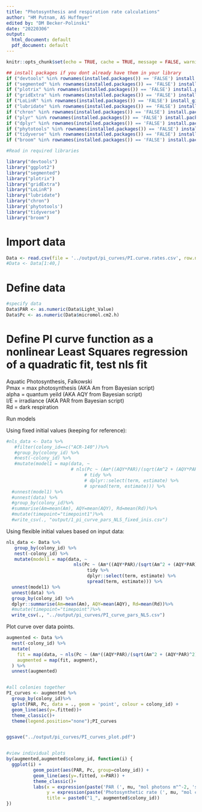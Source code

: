 ```yaml
---
title: "Photosynthesis and respiration rate calculations"
author: "HM Putnam, AS Huffmyer"
edited by: "DM Becker-Polinski"
date: "20220306"
output:
  html_document: default
  pdf_document: default
---
```


```r
knitr::opts_chunk$set(echo = TRUE, cache = TRUE, message = FALSE, warning = FALSE)
```

```r
## install packages if you dont already have them in your library
if ("devtools" %in% rownames(installed.packages()) == 'FALSE') install.packages('devtools') 
if ("segmented" %in% rownames(installed.packages()) == 'FALSE') install.packages('segmented') 
if ("plotrix" %in% rownames(installed.packages()) == 'FALSE') install.packages('plotrix') 
if ("gridExtra" %in% rownames(installed.packages()) == 'FALSE') install.packages('gridExtra') 
if ("LoLinR" %in% rownames(installed.packages()) == 'FALSE') install_github('colin-olito/LoLinR') 
if ("lubridate" %in% rownames(installed.packages()) == 'FALSE') install.packages('lubridate') 
if ("chron" %in% rownames(installed.packages()) == 'FALSE') install.packages('chron') 
if ("plyr" %in% rownames(installed.packages()) == 'FALSE') install.packages('plyr') 
if ("dplyr" %in% rownames(installed.packages()) == 'FALSE') install.packages('dplyr') 
if ("phytotools" %in% rownames(installed.packages()) == 'FALSE') install.packages('phytotools') 
if ("tidyverse" %in% rownames(installed.packages()) == 'FALSE') install.packages('tidyverse') 
if ("broom" %in% rownames(installed.packages()) == 'FALSE') install.packages('broom') 

#Read in required libraries

library("devtools")
library("ggplot2")
library("segmented")
library("plotrix")
library("gridExtra")
library("LoLinR")
library("lubridate")
library("chron")
library('phytotools')
library("tidyverse")
library("broom")
```

# Import data
```r
Data <- read.csv(file = '../output/pi_curves/PI.curve.rates.csv', row.names = 1)
#Data <- Data[1:40,]
```


# Define data  

```r
#specify data
Data$PAR <- as.numeric(Data$Light_Value)
Data$Pc <- as.numeric(Data$micromol.cm2.h)
```



# Define PI curve function as a nonlinear Least Squares regression of a quadratic fit, test nls fit
Aquatic Photosynthesis, Falkowski   
Pmax = max photosynthesis (AKA Am from Bayesian script)  
alpha = quantum yeild (AKA AQY from Bayesian script)  
I/E = irradiance (AKA PAR from Bayesian script)  
Rd = dark respiration   

Run models 

Using fixed initial values (keeping for reference):  

```r
#nls_data <- Data %>% 
   #filter(colony_id==c("ACR-140"))%>%
   #group_by(colony_id) %>%
   #nest(-colony_id) %>%
   #mutate(model1 = map(data, ~ 
                        # nls(Pc ~ (Am*((AQY*PAR)/(sqrt(Am^2 + (AQY*PAR)^2)))-Rd), data=., start=list(Am=0.7,  AQY=0.001, Rd=.4)) %>%
                             # tidy %>%
                             # dplyr::select(term, estimate) %>% 
                             # spread(term, estimate))) %>%
  #unnest(model1) %>%
  #unnest(data) %>%
  #group_by(colony_id)%>%
  #summarise(Am=mean(Am), AQY=mean(AQY), Rd=mean(Rd))%>%
  #mutate(timepoint="timepoint1")%>%
  #write_csv(., "output/1_pi_curve_pars_NLS_fixed_inis.csv")
```

Using flexible initial values based on input data:  

```r
nls_data <- Data %>% 
   group_by(colony_id) %>%
   nest(-colony_id) %>%
   mutate(model1 = map(data, ~ 
                         nls(Pc ~ (Am*((AQY*PAR)/(sqrt(Am^2 + (AQY*PAR)^2)))-Rd), data=., start=list(Am=(max(.$Pc)-min(.$Pc)),  AQY=0.001, Rd=-min(.$Pc))) %>%
                              tidy %>%
                              dplyr::select(term, estimate) %>% 
                              spread(term, estimate))) %>%
  unnest(model1) %>%
  unnest(data) %>%
  group_by(colony_id) %>%
  dplyr::summarise(Am=mean(Am), AQY=mean(AQY), Rd=mean(Rd))%>%
  #mutate(timepoint="timepoint")%>%
  write_csv(., "../output/pi_curves/PI_curve_pars_NLS.csv")
```

Plot curve over data points.  
```r
augmented <- Data %>% 
  nest(-colony_id) %>% 
  mutate(
    fit = map(data, ~ nls(Pc ~ (Am*((AQY*PAR)/(sqrt(Am^2 + (AQY*PAR)^2)))-Rd), data=., start=list(Am=0.7,  AQY=0.001, Rd=.4))),
    augmented = map(fit, augment),
  ) %>% 
  unnest(augmented)


#all colonies together
PI_curves <- augmented %>%
  group_by(colony_id)%>%
  qplot(PAR, Pc, data = ., geom = 'point', colour = colony_id) +
  geom_line(aes(y=.fitted))+
  theme_classic()+
  theme(legend.position="none");PI_curves


ggsave("../output/pi_curves/PI_curves_plot.pdf")


#view individual plots
by(augmented,augmented$colony_id, function(i) {
  ggplot(i) +
          geom_point(aes(PAR, Pc, group=colony_id)) + 
          geom_line(aes(y=.fitted, x=PAR)) + 
          theme_classic()+
          labs(x = expression(paste('PAR (', mu, "mol photons m"^-2, 's'^-1,")")),
               y = expression(paste('Photosynthetic rate (', mu, "mol cm"^-2, 'h'^-1,")")),
               title = paste0("1_", augmented$colony_id))
})


```











